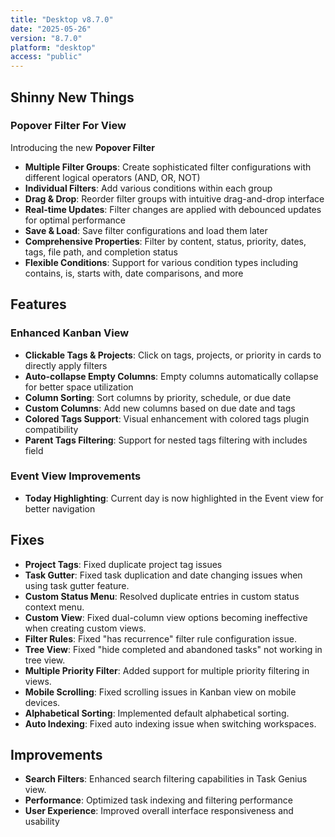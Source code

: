 ```yaml
---
title: "Desktop v8.7.0"
date: "2025-05-26"
version: "8.7.0"
platform: "desktop"
access: "public"
---
```


## Shinny New Things

### Popover Filter For View

Introducing the new **Popover Filter**

- **Multiple Filter Groups**: Create sophisticated filter configurations with different logical operators (AND, OR, NOT)
- **Individual Filters**: Add various conditions within each group
- **Drag & Drop**: Reorder filter groups with intuitive drag-and-drop interface
- **Real-time Updates**: Filter changes are applied with debounced updates for optimal performance
- **Save & Load**: Save filter configurations and load them later
- **Comprehensive Properties**: Filter by content, status, priority, dates, tags, file path, and completion status
- **Flexible Conditions**: Support for various condition types including contains, is, starts with, date comparisons, and more

## Features

### Enhanced Kanban View

- **Clickable Tags & Projects**: Click on tags, projects, or priority in cards to directly apply filters
- **Auto-collapse Empty Columns**: Empty columns automatically collapse for better space utilization
- **Column Sorting**: Sort columns by priority, schedule, or due date
- **Custom Columns**: Add new columns based on due date and tags
- **Colored Tags Support**: Visual enhancement with colored tags plugin compatibility
- **Parent Tags Filtering**: Support for nested tags filtering with includes field

### Event View Improvements

- **Today Highlighting**: Current day is now highlighted in the Event view for better navigation

## Fixes

- **Project Tags**: Fixed duplicate project tag issues
- **Task Gutter**: Fixed task duplication and date changing issues when using task gutter feature.
- **Custom Status Menu**: Resolved duplicate entries in custom status context menu.
- **Custom View**: Fixed dual-column view options becoming ineffective when creating custom views.
- **Filter Rules**: Fixed "has recurrence" filter rule configuration issue.
- **Tree View**: Fixed "hide completed and abandoned tasks" not working in tree view.
- **Multiple Priority Filter**: Added support for multiple priority filtering in views.
- **Mobile Scrolling**: Fixed scrolling issues in Kanban view on mobile devices.
- **Alphabetical Sorting**: Implemented default alphabetical sorting.
- **Auto Indexing**: Fixed auto indexing issue when switching workspaces.

## Improvements

- **Search Filters**: Enhanced search filtering capabilities in Task Genius view.
- **Performance**: Optimized task indexing and filtering performance
- **User Experience**: Improved overall interface responsiveness and usability
